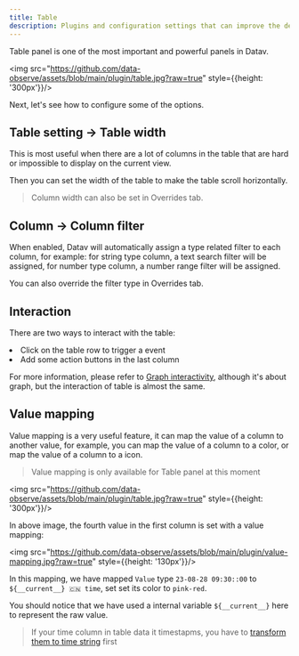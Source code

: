 ```yaml
---
title: Table
description: Plugins and configuration settings that can improve the developer experience when working with Tailwind CSS.
---
```



Table panel is one of the most important and powerful panels in Datav.

<img src="https://github.com/data-observe/assets/blob/main/plugin/table.jpg?raw=true" style={{height: '300px'}}/>


Next, let's see how to configure some of the options.

## Table setting -> Table width 

This is most useful when there are a lot of columns in the table that are hard or impossible to display on the current view. 

Then you can set the width of the table to make the table scroll horizontally.

> Column width can also be set in Overrides tab.

## Column -> Column filter 

When enabled, Datav will automatically assign a type related filter to each column, for example: for string type column, a text search filter will be assigned, for number type column, a number range filter will be assigned.

You can also override the filter type in Overrides tab.

## Interaction

There are two ways to interact with the table:

<TextList>
    <li>Click on the table row to trigger a event</li>
    <li>Add some action buttons in the last column</li>
</TextList>

For more information, please refer to [Graph interactivity](/docs/panel-interactivity), although it's about graph, but the interaction of table is almost the same.

## Value mapping 

Value mapping is a very useful feature, it can map the value of a column to another value, for example, you can map the value of a column to a color, or map the value of a column to a icon.

> Value mapping is only available for Table panel at this moment

<img src="https://github.com/data-observe/assets/blob/main/plugin/table.jpg?raw=true" style={{height: '300px'}}/>

In above image, the fourth value in the first column is set with a value mapping:

<img src="https://github.com/data-observe/assets/blob/main/plugin/value-mapping.jpg?raw=true" style={{height: '130px'}}/>

In this mapping, we have mapped `Value` type `23-08-28 09:30::00` to `${__current__} 🇨🇳 time`, set set its color to `pink-red`. 

You should notice that we have used a internal variable `${__current__}` here to represent the raw value.

> If your time column in table data it timestapms, you have to [transform them to time string](/docs/panel-data-transform#transform-timestamp-to-time-string) first